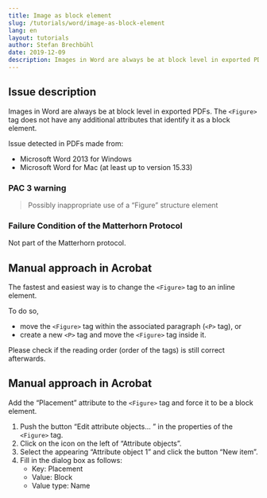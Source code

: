 ```yaml
---
title: Image as block element
slug: /tutorials/word/image-as-block-element
lang: en
layout: tutorials
author: Stefan Brechbühl
date: 2019-12-09
description: Images in Word are always be at block level in exported PDFs. The &lt;Figure&gt; tag does not have any additional attributes that identify it as a block element.
---
```

## Issue description

Images in Word are always be at block level in exported PDFs. The `<Figure>` tag does not have any additional attributes that identify it as a block element.

Issue detected in PDFs made from:

- Microsoft Word 2013 for Windows
- Microsoft Word for Mac (at least up to version 15.33)

### PAC 3 warning

> Possibly inappropriate use of a “Figure” structure element

### Failure Condition of the Matterhorn Protocol

Not part of the Matterhorn protocol.

## Manual approach in Acrobat

The fastest and easiest way is to change the `<Figure>` tag to an inline element.

To do so,

- move the `<Figure>` tag within the associated paragraph (`<P>` tag), or
- create a new `<P>` tag and move the `<Figure>` tag inside it.

Please check if the reading order (order of the tags) is still correct afterwards.

## Manual approach in Acrobat

Add the “Placement” attribute to the `<Figure>` tag and force it to be a block element.

1. Push the button “Edit attribute objects... ” in the properties of the `<Figure>` tag.
2. Click on the icon on the left of “Attribute objects”.
3. Select the appearing “Attribute object 1” and click the button “New item”.
4. Fill in the dialog box as follows: 
    - Key: Placement
    - Value: Block
    - Value type: Name